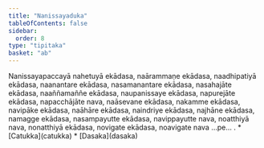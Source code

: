 ```yaml
---
title: "Nanissayaduka"
tableOfContents: false
sidebar:
  order: 8
type: "tipitaka"
basket: "ab"
---
```



<DynamicBreadcrumb />

<Division number="402">

<Paragraph number="1204">
Nanissayapaccayā nahetuyā ekādasa, naārammaṇe ekādasa, naadhipatiyā ekādasa, naanantare ekādasa, nasamanantare ekādasa, nasahajāte ekādasa, naaññamaññe ekādasa, naupanissaye ekādasa, napurejāte ekādasa, napacchājāte nava, naāsevane ekādasa, nakamme ekādasa, navipāke ekādasa, naāhāre ekādasa, naindriye ekādasa, najhāne ekādasa, namagge ekādasa, nasampayutte ekādasa, navippayutte nava, noatthiyā nava, nonatthiyā ekādasa, novigate ekādasa, noavigate nava …pe… .

</Paragraph>
</Division>

<TableOfContents>
* [Catukka](catukka)
* [Dasaka](dasaka)
</TableOfContents>